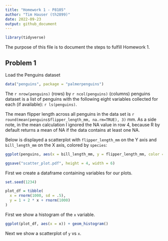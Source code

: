```yaml
---
title: "Homework 1 - P8105"
author: "Tim Hauser (th2899)"
date: 2022-09-23
output: github_document
---
```


```r
library(tidyverse)
```

The purpose of this file is to document the steps to fulfill Homework 1. 

## Problem 1

Load the Penguins dataset

```r
data("penguins", package = "palmerpenguins")
```

The `r nrow(penguins)` (rows) by `r ncol(penguins)` (columns) penguins dataset is a list of penguins with the following eight variables collected for each (if available): `r ls(penguins)`.

The mean flipper length across all penguins in the data set is `r round(mean(penguins$flipper_length_mm, na.rm=TRUE), 3)` mm. As a side note, in the mean calculation I ignored the NA value in row 4, because R by default returns a mean of NA if the data contains at least one NA.

Below is displayed a scatterplot with `flipper_length_mm` on the Y axis and `bill_length_mm` on the X axis, colored by `species`:

```r
ggplot(penguins, aes(x = bill_length_mm, y = flipper_length_mm, color = species)) + geom_point()
```

```r
ggsave("scatter_plot.pdf", height = 4, width = 6) 
```





First we create a dataframe containing variables for our plots.

```r
set.seed(1234)

plot_df = tibble(
  x = rnorm(1000, sd = .5),
  y = 1 + 2 * x + rnorm(1000)
)
```

First we show a histogram of the `x` variable.

```r
ggplot(plot_df, aes(x = x)) + geom_histogram()
```

Next we show a scatterplot of `y` vs `x`. 
